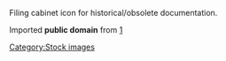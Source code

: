Filing cabinet icon for historical/obsolete documentation.

Imported '''public domain''' from [http://en.wikipedia.org/wiki/File:Historical.svg]

[[Category:Stock images]]